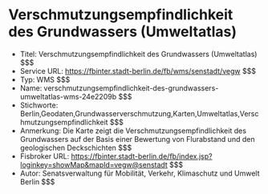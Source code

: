 # Verschmutzungsempfindlichkeit des Grundwassers (Umweltatlas)
- Titel: Verschmutzungsempfindlichkeit des Grundwassers (Umweltatlas) $$$
- Service URL: https://fbinter.stadt-berlin.de/fb/wms/senstadt/vegw $$$
- Typ: WMS $$$
- Name: verschmutzungsempfindlichkeit-des-grundwassers-umweltatlas-wms-24e2209b $$$
- Stichworte: Berlin,Geodaten,Grundwasserverschmutzung,Karten,Umweltatlas,Verschmutzungsempfindlichkeit $$$
- Anmerkung: Die Karte zeigt die Verschmutzungsempfindlichkeit des Grundwassers auf der Basis einer Bewertung von Flurabstand
und den geologischen Deckschichten $$$
- Fisbroker URL: https://fbinter.stadt-berlin.de/fb/index.jsp?loginkey=showMap&mapId=vegw@senstadt $$$
- Autor: Senatsverwaltung für Mobilität, Verkehr, Klimaschutz und Umwelt Berlin $$$
